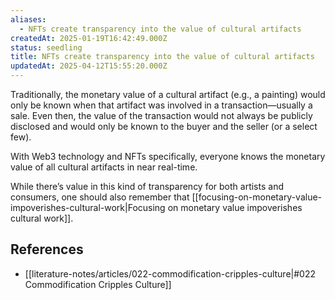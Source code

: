 ```yaml
---
aliases:
  - NFTs create transparency into the value of cultural artifacts
createdAt: 2025-01-19T16:42:49.000Z
status: seedling
title: NFTs create transparency into the value of cultural artifacts
updatedAt: 2025-04-12T15:55:20.000Z
---
```

Traditionally, the monetary value of a cultural artifact (e.g., a painting) would only be known when that artifact was involved in a transaction—usually a sale. Even then, the value of the transaction would not always be publicly disclosed and would only be known to the buyer and the seller (or a select few).

With Web3 technology and NFTs specifically, everyone knows the monetary value of all cultural artifacts in near real-time.

While there’s value in this kind of transparency for both artists and consumers, one should also remember that [[focusing-on-monetary-value-impoverishes-cultural-work|Focusing on monetary value impoverishes cultural work]].

## References

- [[literature-notes/articles/022-commodification-cripples-culture|#022 Commodification Cripples Culture]]
